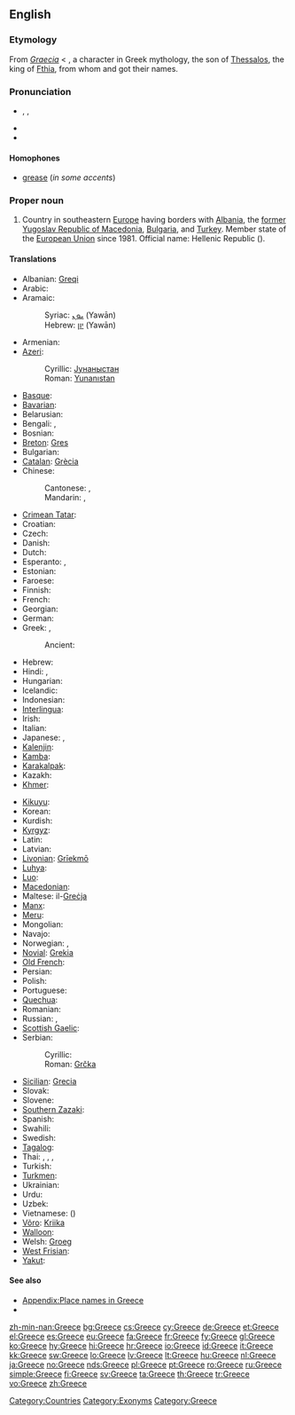 {{wikipedia}}
==English==

===Etymology===
From {{etyl|la}} ''[[Graecia]]'' < {{etyl|grc}} {{term|Γραικός|tr=Graikos|sc=polytonic|lang=grc}}, a character in Greek mythology, the son of [[w:Thessalos|Thessalos]], the king of [[w:Fthia|Fthia]], from whom {{term|Ἑλλάς|tr=Hellas|sc=polytonic|lang=grc||Greece}}  and {{term|Ἕλληνες|tr=Hellenes||the Greeks|sc=polytonic|lang=grc}} got their names.

===Pronunciation===
* {{enPR|grēs}}, {{IPA|/ɡɹiːs/}}, {{SAMPA|/gri:s/}}
* {{audio|en-us-Greece.ogg|Audio (US)}}
* {{rhymes|iːs}}

====Homophones====
* [[grease]] (''in some accents'')<!--some accents pronounce this word /gri:z/ for the verb-->

===Proper noun===
{{en-proper noun}}

# Country in southeastern [[Europe]] having borders with [[Albania]], the [[former Yugoslav Republic of Macedonia]], [[Bulgaria]], and [[Turkey]]. Member state of the [[European Union]] since 1981. Official name: Hellenic Republic ({{polytonic|[[Ελληνική Δημοκρατία]]}}).

====Translations====
{{trans-top|Country in Southeastern Europe}}
* Albanian: [[Greqi]]
* Arabic: {{t-|ar|اليونان|tr=al-yunaan}}
* Aramaic:
*: Syriac: [[ܝܘܢ]] (Yawān)
*: Hebrew: [[יון]] (Yawān)
* Armenian: {{t+|hy|Հունաստան|tr=Hunastan}}
* [[Azeri]]:
*: Cyrillic: [[Јунаныстан]]
*: Roman: [[Yunanıstan]]
* [[Basque]]: {{t|eu|Grezia|xs=Basque}}
* [[Bavarian]]: {{tø|bar|Griachaland}}
* Belarusian: {{t|be|Грэцыя|f|tr=Hrécyja|xs=Belarusian}}
* Bengali: {{t-|bn|গ্রিস}}, {{t|bn|গ্রীস|sc=Beng|xs=Bengali}}
* Bosnian: {{t-|bs|Grčka|f}}
* [[Breton]]: [[Gres]]
* Bulgarian: {{t+|bg|Гърция|f|tr=Gǎrcija}}
* [[Catalan]]: [[Grècia]]
* Chinese:
*: Cantonese: {{tø|yue|希臘}}, {{tø|yue|希腊|tr=hei1 laap6}}
*: Mandarin: {{t-|cmn|希臘|sc=Hani}}, {{t-|cmn|希腊|tr=Xīlà|sc=Hani}}
* [[Crimean Tatar]]: {{tø|crh|Yunanistan}}
* Croatian: {{t+|hr|Grčka|f}}
* Czech: {{t+|cs|Řecko}}
* Danish: {{t+|da|Grækenland}}
* Dutch: {{t+|nl|Griekenland}}
* Esperanto: {{t-|eo|Grekio|xs=Esperanto}}, {{t|eo|Greklando|xs=Esperanto}}
* Estonian: {{t+|et|Kreeka}}
* Faroese: {{t|fo|Grikkaland|n|xs=Faroese}}
* Finnish: {{t+|fi|Kreikka}}
* French: {{t+|fr|Grèce|f}}
* Georgian: {{t-|ka|საბერძნეთი|tr=saberdznet'i|sc=Geor|xs=Georgian}}
* German: {{t+|de|Griechenland|n}}
* Greek: {{t+|el|Ελλάδα|f|tr=Elláda}} {{qualifier|[[demotic]]}}, {{t+|el|Ελλάς|f|tr=Ellás}} {{qualifier|[[Katharevousa|katharevousa]]; official}}
*: Ancient: {{tø|grc|Ἑλλάς|f|tr=Ellás|sc=polytonic}}
* Hebrew: {{t+|he|יוון|f|tr=yaván}}
* Hindi: {{t+|hi|ग्रीस|tr=grīs|xs=Hindi}},  {{t|hi|यूनान|tr=yūnān|xs=Hindi}}
* Hungarian: {{t+|hu|Görögország}}
* Icelandic: {{t+|is|Grikkland|n}}
* Indonesian: {{t-|id|Yunani|xs=Indonesian}}
* [[Interlingua]]: {{t|ia|Grecia}}
* Irish: {{t|ga|Gréig|f|alt=An Ghréig}}
* Italian: {{t+|it|Grecia|f}}
* Japanese: {{t+|ja|ギリシャ|tr=Girisha}}, {{t+|ja|ギリシア|tr=Girishia}}
* [[Kalenjin]]: {{tø|kln|Greece}}
* [[Kamba]]: {{tø|kam|Greece}}
* [[Karakalpak]]: {{tø|kaa|Gretsiya}}
* Kazakh: {{t|kk|Грекия|tr=Grekija|sc=Cyrl|xs=Kazakh}}
* [[Khmer]]: {{t|km|ប្រទេសក្រិក|tr=prɑteih krəc|sc=Khmr}}
{{trans-mid}}
* [[Kikuyu]]: {{tø|ki|Greece}}
* Korean: {{t+|ko|그리스|tr=Geuriseu|sc=Hang}}
* Kurdish: {{t-|ku|یونان|tr=Yunan|sc=ku-Arab}}
* [[Kyrgyz]]: {{t-|ky|Греция|tr=Gretzija|sc=Cyrl|xs=Kyrgyz}}
* Latin: {{t+|la|Graecia|f}}
* Latvian: {{t+|lv|Grieķija|f|xs=Latvian}}
* [[Livonian]]: [[Grīekmō]]
* [[Luhya]]: {{tø|luy|Greece}}
* [[Luo]]: {{tø|luo|Greece}}
* [[Macedonian]]: {{t+|mk|Грција|f|tr=G'rcija}}
* Maltese: il-[[Greċja]]
* [[Manx]]: {{t|gv|Greag|f|alt=Yn Ghreag}}
* [[Meru]]: {{tø|mer|Greece}}
* Mongolian: {{t|mn|Грек|tr=Grek|sc=Cyrl|xs=Mongolian}}
* Navajo: {{tø|nv|Gwíík Dineʼé bikéyah}}
* Norwegian: {{t+|no|Hellas}},  {{t|no|Grekenland}}
* [[Novial]]: [[Grekia]]
* [[Old French]]: {{tø|fro|Grece|f}}
* Persian: {{t+|fa|یونان|tr=Yunan|xs=Persian}}
* Polish: {{t+|pl|Grecja|f}}
* Portuguese: {{t+|pt|Grécia|f}}
* [[Quechua]]: {{t-|qu|Grisya|xs=Quechua}}
* Romanian: {{t+|ro|Grecia|f}}
* Russian: {{t+|ru|Греция|f|tr=Grécija}},  {{qualifier|poetic}} {{t|ru|Эллада|f|tr=Elláda}}
* [[Scottish Gaelic]]: {{t-|gd|A' Ghrèig|xs=Scottish Gaelic}}{{f}}
* Serbian:
*: Cyrillic: {{t-|sr|Грчка|f|sc=Cyrl}}
*: Roman: [[Grčka#Serbian|Grčka]] {{f}}
* [[Sicilian]]: [[Grecia#Sicilian|Grecia]] {{f}}
* Slovak: {{t|sk|Grécko|n}}
* Slovene: {{t+|sl|Grčija|f}}
* [[Southern Zazaki]]: {{tø|diq|Yunanıstan}}
* Spanish: {{t+|es|Grecia|f}}
* Swahili: {{t+|sw|Ugiriki|xs=Swahili}}
* Swedish: {{t+|sv|Grekland}}
* [[Tagalog]]: {{t|tl|Gresya|xs=Tagalog}}
* Thai: {{t|th|กรีซ|tr=grèet}},  {{t|th|กรีก|tr=grèek}},  {{t|th|ประเทศกรีซ|tr=bpràtêt grèet}},  {{t|th|ประเทศกรีก|tr=bpràtêt grèek}}
* Turkish: {{t+|tr|Yunanistan}}
* [[Turkmen]]: {{t|tk|Gresiýa|xs=Turkmen}}
* Ukrainian: {{t+|uk|Греція|f|tr=Hrécija|xs=Ukrainian}}
* Urdu: {{t-|ur|یونان|tr=yūnān|xs=Urdu}}
* Uzbek: {{t|uz|Yunoniston|xs=Uzbek}}
* Vietnamese: {{t-|vi|Hy Lạp|xs=Vietnamese}} ({{t-|vi|希臘|sc=Hani|xs=Vietnamese}})
* [[Võro]]: [[Kriika]]
* [[Walloon]]: {{t|wa|Grece}}
* Welsh: [[Groeg]] {{f}}
* [[West Frisian]]: {{t|fy|Grikelân}}
* [[Yakut]]: {{tø|sah|Греция|tr=Gretzija|sc=Cyrl}}
{{trans-bottom}}

====See also====
* [[Appendix:Place names in Greece]]
* {{list|en|countries of Europe}}

[[Category:Countries]]
[[Category:Exonyms]]
[[Category:Greece]]

[[zh-min-nan:Greece]]
[[bg:Greece]]
[[cs:Greece]]
[[cy:Greece]]
[[de:Greece]]
[[et:Greece]]
[[el:Greece]]
[[es:Greece]]
[[eu:Greece]]
[[fa:Greece]]
[[fr:Greece]]
[[fy:Greece]]
[[gl:Greece]]
[[ko:Greece]]
[[hy:Greece]]
[[hi:Greece]]
[[hr:Greece]]
[[io:Greece]]
[[id:Greece]]
[[it:Greece]]
[[kk:Greece]]
[[sw:Greece]]
[[lo:Greece]]
[[lv:Greece]]
[[lt:Greece]]
[[hu:Greece]]
[[nl:Greece]]
[[ja:Greece]]
[[no:Greece]]
[[nds:Greece]]
[[pl:Greece]]
[[pt:Greece]]
[[ro:Greece]]
[[ru:Greece]]
[[simple:Greece]]
[[fi:Greece]]
[[sv:Greece]]
[[ta:Greece]]
[[th:Greece]]
[[tr:Greece]]
[[vo:Greece]]
[[zh:Greece]]